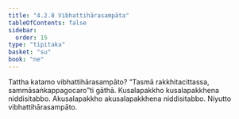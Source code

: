 ```yaml
---
title: "4.2.8 Vibhattihārasampāta"
tableOfContents: false
sidebar:
  order: 15
type: "tipitaka"
basket: "su"
book: "ne"
---
```



<DynamicBreadcrumb />

<Division number="70" book="ne">

<Paragraph number="512" book="ne">
Tattha katamo vibhattihārasampāto?
</Paragraph>

<Paragraph number="513" book="ne">
“Tasmā rakkhitacittassa, sammāsaṅkappagocaro”ti gāthā. Kusalapakkho kusalapakkhena niddisitabbo. Akusalapakkho akusalapakkhena niddisitabbo.

</Paragraph>
</Division>

<Paragraph number="514" type="center" book="ne">
Niyutto vibhattihārasampāto.
</Paragraph>